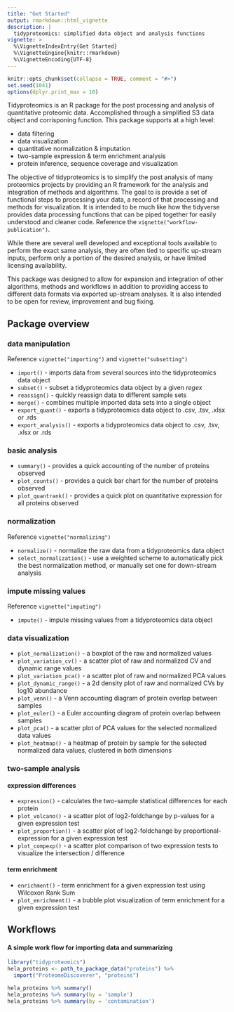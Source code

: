 ```yaml
---
title: "Get Started"
output: rmarkdown::html_vignette
description: |
  tidyproteomics: simplified data object and analysis functions
vignette: >
  %\VignetteIndexEntry{Get Started}
  %\VignetteEngine{knitr::rmarkdown}
  %\VignetteEncoding{UTF-8}
---
```



```r
knitr::opts_chunk$set(collapse = TRUE, comment = "#>")
set.seed(1041)
options(dplyr.print_max = 10)
```

Tidyproteomics is an R package for the post processing and analysis of quantitative proteomic data. Accomplished through a simplified S3 data object and corrisponing function. This package supports at a high level:

-   data filtering
-   data visualization
-   quantitative normalization & imputation
-   two-sample expression & term enrichment analysis
-   protein inference, sequence coverage and visualization

The objective of tidyproteomics is to simplify the post analysis of many proteomics projects by providing an R framework for the analysis and integration of methods and algorithms. The goal to is provide a set of functional steps to processing your data, a record of that processing and methods for visualization. It is intended to be much like how the tidyverse provides data processing functions that can be piped together for easily understood and cleaner code. Reference the `vignette("workflow-publication")`.

While there are several well developed and exceptional tools available to perform the exact same analysis, they are often tied to specific up-stream inputs, perform only a portion of the desired analysis, or have limited licensing availability.

This package was designed to allow for expansion and integration of other algorithms, methods and workflows in addition to providing access to different data formats via exported up-stream analyses. It is also intended to be open for review, improvement and bug fixing.


## Package overview

### data manipulation

Reference `vignette("importing")` and `vignette("subsetting")`

-   `import()` - imports data from several sources into the tidyproteomics data object
-   `subset()` - subset a tidyproteomics data object by a given *regex*
-   `reassign()` - quickly reassign data to different sample sets
-   `merge()` - combines multiple imported data sets into a single object
-   `export_quant()` - exports a tidyproteomics data object to .csv, .tsv, .xlsx or .rds
-   `export_analysis()` - exports a tidyproteomics data object to .csv, .tsv, .xlsx or .rds

### basic analysis

-   `summary()` - provides a quick accounting of the number of proteins observed
-   `plot_counts()` - provides a quick bar chart for the number of proteins observed
-   `plot_quantrank()` - provides a quick plot on quantitative expression for all proteins observed

### normalization

Reference `vignette("normalizing")`

-   `normalize()` - normalize the raw data from a tidyproteomics data object
-   `select_normalization()` - use a weighted scheme to automatically pick the best normalization method, or manually set one for down-stream analysis

### impute missing values

Reference `vignette("imputing")`

-   `impute()` - impute missing values from a tidyproteomics data object

### data visualization

-   `plot_normalization()` - a boxplot of the raw and normalized values
-   `plot_variation_cv()` - a scatter plot of raw and normalized CV and dynamic range values
-   `plot_variation_pca()` - a scatter plot of raw and normalized PCA values
-   `plot_dynamic_range()` - a 2d density plot of raw and normalized CVs by log10 abundance
-   `plot_venn()` - a Venn accounting diagram of protein overlap between samples
-   `plot_euler()` - a Euler accounting diagram of protein overlap between samples
-   `plot_pca()` - a scatter plot of PCA values for the selected normalized data values
-   `plot_heatmap()` - a heatmap of protein by sample for the selected normalized data values, clustered in both dimensions

### two-sample analysis

#### expression differences

-   `expression()` - calculates the two-sample statistical differences for each protein
-   `plot_volcano()` - a scatter plot of log2-foldchange by p-values for a given expression test
-   `plot_proportion()` - a scatter plot of log2-foldchange by proportional-expression for a given expression test
-   `plot_compexp()` - a scatter plot comparison of two expression tests to visualize the intersection / difference

#### term enrichment

-   `enrichment()` - term enrichment for a given expression test using Wilcoxon Rank Sum
-   `plot_enrichment()` - a bubble plot visualization of term enrichment for a given expression test 


## Workflows

#### A simple work flow for importing data and summarizing

```r
library("tidyproteomics")
hela_proteins <- path_to_package_data("proteins") %>%
  import("ProteomeDiscoverer", "proteins") 

hela_proteins %>% summary()
hela_proteins %>% summary(by = 'sample') 
hela_proteins %>% summary(by = 'contamination') 
```
